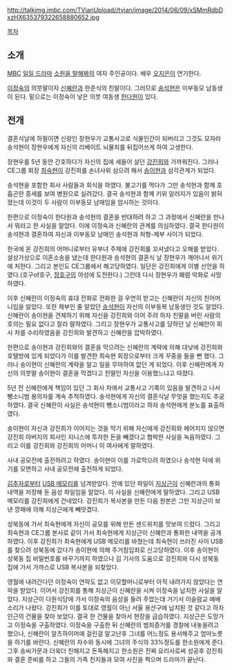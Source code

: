 http://talkimg.imbc.com/TVianUpload//tvian/image/2014/06/09/xSMmRdbDxzHX635379322658880652.jpg

[[목차]]
== 소개 ==
[[문화방송|MBC]] [[일일 드라마]] [[소원을 말해봐(드라마)|소원을 말해봐]]의 여자 주인공이다. 배우 [[오지은]]이 연기한다.

[[이정숙]]의 의붓딸이자 [[신혜란]]과 한준식의 친딸이다. 그러므로 [[송석현]]은 이부동모 남동생이 된다. 밑으로는 이정숙이 낳은 의붓 여동생 [[한다원]]이 있다.

== 전개 ==
결혼식날에 하필이면 신랑인 장현우가 교통사고로 식물인간이 되버리고 그것도 모자라 송석현이 장현우에게 자신의 리베이트 뇌물죄를 뒤집어쓰게 하여 고생한다.

장현우를 5년 동안 간호하다가 자신의 집에 세들어 살던 [[강진희]]와 가까워진다. 그러나 CE그룹 회장 [[최숙현]]이 강진희를 손녀사위 삼으려 해서 [[송이현]]과 삼각관계가 되었다.

송석현을 포함한 회사 사람들과 회식을 하였다. 불고기를 먹다가 그만 송석현과 함께 호흡곤란 증세를 보여 병원으로 실려갔다. 결국 송석현과 함께 키위 알러지가 있음이 밝혀졌는데 이것이 두 사람이 이부동모 남매임을 암시하는 것이다.

한편으로 이정숙이 한다원과 송석현의 결혼을 반대하려 하고 그 과정에서 신혜란을 만나서 뭐라고 한 사실을 알았다. 이에 이정숙과 신혜란의 관계를 의심하였다. 결국 한다원이 송석현과 결혼하여 자신과 이부동모 남매인 송석현과 처형-제부 사이가 되었다.

한국에 온 강진희의 어머니로부터 유부녀 주제에 강진희를 꼬셔냈다고 오해를 받았다. 설상가상으로 이혼소송을 냈는데 한다원과 송석현의 결혼식 날 장현우가 깨어나서 위기에 처한다. 그리고 본인도 CE그룹에서 해고당하였다. 일단은 강진희에게 이별 선언을 하였다.(호구of호구, [[장보리|장호구]]의 아성에 도전한다.) 그런데 다시 장현우가 폐렴 악화로 사망하였다.

이후 신혜란이 이정숙의 휴대 전화로 전화한 걸 우연히 받고는 신혜란이 자신의 친어머니임을 알았다. 또한 제부인 줄 알았던 [[송석현]]이 자신의 이부동복 남동생인 것도 알았다. 신혜란이 송이현을 견제하기 위해 자신을 강진희와 이어 주려 하자 친딸을 버린 사람의 호의는 필요 없다고 잘라 말하였다. 그리고 장현우가 교통사고를 당하던 날 신혜란이 회사 차를 수리하였음을 강진희와 발견하고 신혜란을 압박하였다.

한편으로 송이현과 강진희와의 결혼을 막으려는 신혜란의 계략에 의해 대낮에 강진희와 호텔방에 있게 되었다가 이를 발견한 최숙현 회장으로부터 크게 꾸중을 들을 뻔 했다. 그러나 송이현이 신혜란의 계략을 알고 일을 무마하여 없던 게 되었다. 이후 신혜란에게 자신의 의붓딸 송이현이 결혼을 막겠다고 친딸인 자신을 이용했느냐고 따졌다.

5년 전 신혜란에게 책임이 있던 그 회사 차에서 교통사고 기록이 있음을 발견하고 나서 뺑소니범 용의자를 계속 추적하였다. 송석현에게 자신의 결혼식날 무엇을 했는지도 추궁하였다. 결국 신혜란이 사실은 송석현이 뺑소니범이라고 하자 송석현에게 분노를 표출하였다.

송이현이 자신과 강진희가 이어지는 것을 막기 위해 자신에게 강진희와 헤어지지 않으면 강진희 아버지의 회사인 지니스에 투자한 돈을 빼겠다고 협박한 사실을 녹음하였다. 그리고 이를 강진희와 강진희의 어머니 이 여사에게 말하였다.

사내 공모전에 출전하려고 하였다. 송이현이 이를 가로막으려 하였으나 송석현 덕에 위기를 모면하고 사내 공모전에 출전하게 되었다.

[[김추자(소원을 말해봐(드라마))|김추자]]로부터 [[USB 메모리]]를 넘겨받았다. 안에 있던 파일이 [[지상근]]이 신혜란과의 통화 내역을 저장해 둔 음성 파일임을 알았다. 이 사실을 신혜란에게 말하였다. 그리고 USB 메모리를 강진희에게 건네었다. 강진희가 복사본을 만든 다음 원본은 그만 지상근이 보낸 깡패에 의해 지상근에게 빼앗겼다.

성북동에 가서 최숙현에게 자신이 공모를 위해 만든 샌드위치를 맛보여 드렸다. 그리고 최숙현과 CE그룹 본사로 같이 가서 최숙현에게 지상근이 신혜란과 통화한 내역을 공개하였다. 이후 강진희가 최숙현에게 USB 메모리를 바쳤는데 최숙현이 쓰러진 사이 USB를 찾으려 성북동에 갔다가 송이현에 의해 주거침입죄로 신고당하였다. 이후 송이현이 성북동 집 비밀번호를 바꾸기까지 하였으나 김 기사의 도움으로 강진희와 다시 성북동 집에 가서 가까스로 USB 복사본을 되찾았다.

영월에 내려간다던 이정숙이 연락도 없고 이모할머니로부터 아직 내려가지 않았다는 연락을 받았다. 이어서 강진희를 통해 지상근이 신혜란을 시켜 이정숙을 납치한 사실을 알았다. 지상근이 다원식당에 가서 이정숙의 음성을 들려 주었는데 거기서 이슬람교 예배 소리가 나왔다. 강진희가 이를 토대로 영월이 아닌 서울 용산구에 납치된 것 같다고 하자 인근의 건물을 찾아 보았다. 결국 한 건물을 찾아서 현장을 급습하였다. 지상근은 도망가고 이정숙을 구출하였다. 이정숙을 구출한 뒤 신혜란의 범죄증거를 경찰에 내놓을려고 했으나, 신혜란이 알츠하이머에 걸린걸 알고난후 그녀를 어느정도 용서해주고 엄마노릇을 하기를 바란다. 신혜란의 자수와 동시에 그녀의 주식의 33%정도를 한소원에게 준다. 그후 송씨가문과 더욱더 친해지고 돈독해지고 한소원은 진짜 요리사로써 성공후 강진희와 결혼 준비를 하고 그들의 가족 친지들과 모여 사진을 찍으며 드라마가 끝난다.
